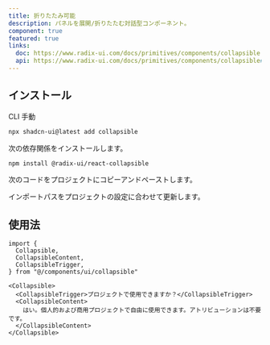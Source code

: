 ```yaml
---
title: 折りたたみ可能
description: パネルを展開/折りたたむ対話型コンポーネント。
component: true
featured: true
links:
  doc: https://www.radix-ui.com/docs/primitives/components/collapsible
  api: https://www.radix-ui.com/docs/primitives/components/collapsible#api-reference
---
```


<ComponentPreview
  name="collapsible-demo"
  description="折りたたみ可能なコンポーネント"
/>

## インストール

<Tabs defaultValue="cli">

<TabsList>
  <TabsTrigger value="cli">CLI</TabsTrigger>
  <TabsTrigger value="manual">手動</TabsTrigger>
</TabsList>
<TabsContent value="cli">

```bash
npx shadcn-ui@latest add collapsible
```

</TabsContent>

<TabsContent value="manual">

<Steps>

<Step>次の依存関係をインストールします。</Step>

```bash
npm install @radix-ui/react-collapsible
```

<Step>次のコードをプロジェクトにコピーアンドペーストします。</Step>

<ComponentSource name="collapsible" />

<Step>インポートパスをプロジェクトの設定に合わせて更新します。</Step>

</Steps>

</TabsContent>

</Tabs>

## 使用法

```tsx
import {
  Collapsible,
  CollapsibleContent,
  CollapsibleTrigger,
} from "@/components/ui/collapsible"
```

```tsx
<Collapsible>
  <CollapsibleTrigger>プロジェクトで使用できますか？</CollapsibleTrigger>
  <CollapsibleContent>
    はい。個人的および商用プロジェクトで自由に使用できます。アトリビューションは不要です。
  </CollapsibleContent>
</Collapsible>
```